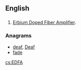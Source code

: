 ==English==
{{wikipedia|Optical amplifier|Erbium Doped Fiber Amplifier}}

==={{initialism-old|en}}===
{{head|en}}

# {{context|electronics|lang=en}} [[Erbium Doped Fiber Amplifier]].

===Anagrams===
* [[deaf#English|deaf]], [[Deaf#English|Deaf]]
* [[fade#English|fade]]

[[cs:EDFA]]